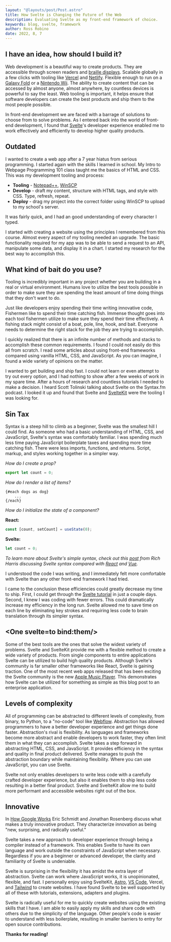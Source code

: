 ```yaml
---
layout: "@layouts/post/Post.astro"
title: How Svelte is Changing the Future of the Web
description: Evaluating Svelte as my front-end framework of choice.
keywords: blog, svelte, framework
author: Ross Robino
date: 2022, 8, 7
---
```


## I have an idea, how should I build it?

Web development is a beautiful way to create products. They are accessible through screen readers and [braille displays](https://www.afb.org/node/16207/refreshable-braille-displays). Scalable globally in a few clicks with tooling like [Vercel](https://vercel.com/) and [Netlify](https://www.netlify.com/). Flexible enough to run on a [Galaxy Fold](https://i.pcmag.com/imagery/reviews/06870e23OE2TT9xK4MXp96u-1..v1629382976.jpg) or a [Nintendo Wii](https://i.ytimg.com/vi/R9gbzzOLlgU/hqdefault.jpg). The ability to create content that can be accessed by almost anyone, almost anywhere, by countless devices is powerful to say the least. Web tooling is important, it helps ensure that software developers can create the best products and ship them to the most people possible.

In front-end development we are faced with a barrage of solutions to choose from to solve problems. As I entered back into the world of front-end development, I found that [Svelte](https://svelte.dev/)'s developer experience enabled me to work effectively and efficiently to develop higher quality products.

## Outdated

I wanted to create a web app after a 7 year hiatus from serious programming. I started again with the skills I learned in school. My Intro to Webpage Programming 101 class taught me the basics of HTML and CSS. This was my development tooling and process:

-   **Tooling** - [Notepad++](https://notepad-plus-plus.org/), [WinSCP](https://winscp.net/eng/index.php)
-   **Develop** - draft my content, structure with HTML tags, and style with CSS. Type, refresh, repeat.
-   **Deploy** - drag my project into the correct folder using WinSCP to upload to my school's server.

It was fairly quick, and I had an good understanding of every character I typed.

I started with creating a website using the principles I remembered from this course. Almost every aspect of my tooling needed an upgrade. The basic functionality required for my app was to be able to send a request to an API, manipulate some data, and display it in a chart. I started my research for the best way to accomplish this.

## What kind of bait do you use?

Tooling is incredibly important in any project whether you are building in a real or virtual environment. Humans love to utilize the best tools possible in order to make sure they are spending the least amount of time doing things that they don't want to do.

Just like developers enjoy spending their time writing innovative code, Fishermen like to spend their time catching fish. Immense thought goes into each tool fishermen utilize to make sure they spend their time effectively. A fishing stack might consist of a boat, pole, line, hook, and bait. Everyone needs to determine the right stack for the job they are trying to accomplish.

I quickly realized that there is an infinite number of methods and stacks to accomplish these common requirements. I found I could not easily do this all from scratch. I read some articles about using front-end frameworks compared using vanilla HTML, CSS, and JavaScript. As you can imagine, I found a wide variety of opinions on the matter.

I wanted to get building and ship fast. I could not learn or even attempt to try out every option, and I had nothing to show after a few weeks of work in my spare time. After a hours of research and countless tutorials I needed to make a decision. I heard Scott Tolinski talking about Svelte on the Syntax.fm podcast. I looked it up and found that Svelte and [SvelteKit](https://kit.svelte.dev/) were the tooling I was looking for.

## Sin Tax

Syntax is a steep hill to climb as a beginner, Svelte was the smallest hill I could find. As someone who had a basic understanding of HTML, CSS, and JavaScript, Svelte's syntax was comfortably familiar. I was spending much less time paying JavaScript boilerplate taxes and spending more time catching fish. There were less imports, functions, and returns. Script, markup, and styles working together in a simpler way.

_How do I create a prop?_

```js
export let count = 0;
```

_How do I render a list of items?_

```svelte
{#each dogs as dog}
	...
{/each}
```

_How do I initialize the state of a component?_

**React:**

```js
const [count, setCount] = useState(0);
```

**Svelte:**

```js
let count = 0;
```

_To learn more about Svelte's simple syntax, check out this <a href="https://svelte.dev/blog/write-less-code">post</a> from Rich Harris discussing Svelte syntax compared with [React](https://reactjs.org/) and [Vue](https://vuejs.org/)._

I understood the code I was writing, and I immediately felt more comfortable with Svelte than any other front-end framework I had tried.

I came to the conclusion these efficiencies could greatly decrease my time to ship. First, I could get through the [Svelte tutorial](https://learn.svelte.dev) in just a couple days. Second, I knew I was coding with fewer errors. This could dramatically increase my efficiency in the long run. Svelte allowed me to save time on each line by eliminating key strokes and requiring less code to brain translation through its simpler syntax.

## &lt;One svelte=to bind:them/&gt;

Some of the best tools are the ones that solve the widest variety of problems. Svelte and SvelteKit provide me with a flexible method to create a wide variety of products. From single components to entire applications Svelte can be utilized to build high quality products. Although Svelte's community is far smaller other frameworks like React, Svelte is gaining traction. One of the most recent web apps released that has been exciting the Svelte community is the new [Apple Music Player](https://beta.music.apple.com/). This demonstrates how Svelte can be utilized for something as simple as this blog post to an enterprise application.

## Levels of complexity

All of programming can be abstracted to different levels of complexity, from binary, to Python, to a "no-code" tool like [Webflow](https://webflow.com/). Abstraction has allowed programmers to have a better developer experience and get things done faster. Abstraction's rival is flexibility. As languages and frameworks become more abstract and enable developers to work faster, they often limit them in what they can accomplish. Svelte takes a step forward in abstracting HTML, CSS, and JavaScript. It provides efficiency in the syntax and quality in final product delivered. Svelte manages to push the abstraction boundary while maintaining flexibility. Where you can use JavaScript, you can use Svelte.

Svelte not only enables developers to write less code with a carefully crafted developer experience, but also it enables them to ship less code resulting in a better final product. Svelte and SvelteKit allow me to build more performant and accessible websites right out of the box.

## Innovative

In [How Google Works](https://books.google.com/books/about/How_Google_Works.html?id=Yk9zAwAAQBAJ) Eric Schmidt and Jonathan Rosenberg discuss what makes a truly innovative product. They characterize innovation as being "new, surprising, and radically useful."

Svelte takes a new approach to developer experience through being a compiler instead of a framework. This enables Svelte to have its own language and work outside the constraints of JavaScript when necessary. Regardless if you are a beginner or advanced developer, the clarity and familiarity of Svelte is undeniable.

Svelte is surprising in the flexibility it has amidst the extra layer of abstraction. Svelte can work where JavaScript works, it is unopinionated, flexible, and fast. I personally enjoy using SvelteKit, [Astro](https://docs.astro.build/en/getting-started/), [VS Code](https://code.visualstudio.com/), Vercel, and [Tailwind](https://tailwindcss.com/docs/) to create websites. I have found Svelte to be well supported by all of these with tutorials, extensions, adapters and plugins.

Svelte is radically useful for me to quickly create websites using the existing skills that I have. I am able to easily apply my skills and share code with others due to the simplicity of the language. Other people's code is easier to understand with less boilerplate, resulting in smaller barriers to entry for open source contributions.

**Thanks for reading!**